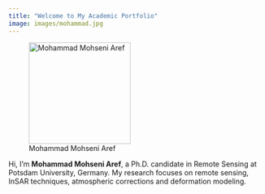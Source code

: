 ```yaml
---
title: "Welcome to My Academic Portfolio"
image: images/mohammad.jpg
---
```


![Mohammad Mohseni Aref](images/mohammad.jpg){fig-align="center" width="200px"}

Hi, I'm **Mohammad Mohseni Aref**, a Ph.D. candidate in Remote Sensing at Potsdam University, Germany. My research focuses on remote sensing, InSAR techniques, atmospheric corrections and deformation modeling.

